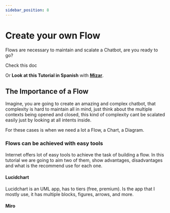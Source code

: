 ```yaml
---
sidebar_position: 8
---
```


# Create your own Flow


Flows are necessary to maintain and scalate a Chatbot, are you ready to go?

Check this doc

Or **Look at this Tutorial in Spanish** with **[Mizar](https://www.youtube.com/watch?v=-0wbV6eYz0w&list=PLpVijIXbyeMMxCgN7gMRpu-WNlXXb9Xv7&index=6)**.

## The Importance of a Flow

Imagine, you are going to create an amazing and complex chatbot, that complexity is hard to maintain all in mind, just think about the multiple contexts being opened and closed, this kind of complexity cant be scalated easily just by looking at all intents inside.

For these cases is when we need a lot a Flow, a Chart, a Diagram.

### Flows can be achieved with easy tools

Internet offers lot of easy tools to achieve the task of building a flow. In this tutorial we are going to aim two of them, show advantages, disadvantages and what is the recommend use for each one.

#### Lucidchart

Lucidchart is an UML app, has to tiers (free, premium). Is the app that I mostly use, it has multiple blocks, figures, arrows, and more.


#### Miro
